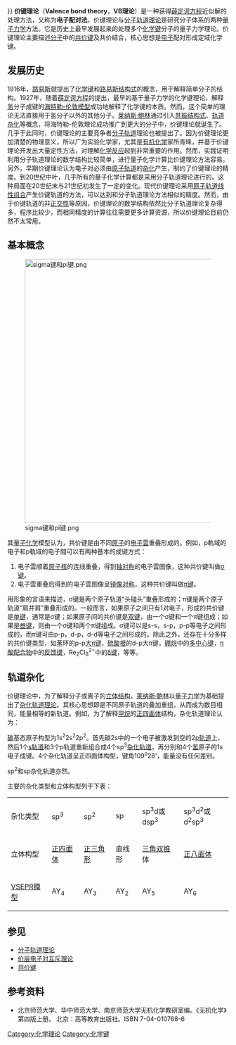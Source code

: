 {{多個問題|
{{refimprove|time=2019-9-27PST12:00}}
{{Expand |time=2011-09-21T14:59:38+00:00 }}
{{ expert }}
}}
{{noteTA
|1=zh-hans:轨道; zh-hant:軌域;
|2=zh-hans:杂化; zh-hant:混成;
|3=zh-hans:能级; zh-hant:能階;
|G1=Chemistry
}}
'''价键理论'''（'''Valence bond theory'''，'''VB理论'''）是一种获得[[薛定谔方程|薛定谔方程]]近似解的处理方法，又称为'''电子配对法'''。价键理论与[[分子轨道理论|分子轨道理论]]是研究分子体系的两种[[量子力学|量子力学]]方法。它是历史上最早发展起来的处理多个[[化学键|化学键]]分子的量子力学理论。价键理论主要描述[[分子|分子]]中的[[共价键|共价键]]及共价结合，核心思想是[[电子|电子]]配对形成定域化学键。

==发展历史==
1916年，[[吉尔伯特·牛顿·路易斯|路易斯]]就提出了[[化学键|化学键]]和[[路易斯结构式|路易斯结构式]]的概念，用于解释简单分子的结构。1927年，随着[[薛定谔方程|薛定谔方程]]的提出，最早的基于量子力学的化学键理论，解释[[氢|氢]]分子成键的[[海特勒-伦敦模型|海特勒-伦敦模型]]成功地解释了化学键的本质。然而，这个简单的理论无法直接用于氢分子以外的其他分子。[[莱纳斯·鲍林|莱纳斯·鲍林]]通过引入[[共振式|共振结构式]]、[[轨道杂化|轨道杂化]]等概念，将海特勒-伦敦理论成功推广到更大的分子中，价键理论就诞生了。几乎于此同时，价键理论的主要竞争者[[分子轨道|分子轨道]]理论也被提出了。因为价键理论更加清楚的物理意义，所以广为实验化学家，尤其是[[有机化学|有机化学]]家所青睐，并基于价键理论开发出大量定性方法，对理解[[化学反应|化学反应]]起到非常重要的作用。然而，实践证明利用分子轨道理论的数学结构比较简单，进行量子化学计算比价键理论方法容易。另外，早期价键理论认为电子对必须由[[原子轨道|原子轨道]]的[[杂化|杂化]]产生，制约了价键理论的精度。到20世纪中叶，几乎所有的量子化学计算都是采用分子轨道理论进行的。这种局面在20世纪末与21世纪初发生了一定的变化。现代价键理论采用[[原子轨道线性组合|原子轨道线性组合]]产生价键轨道的方法，可以达到和分子轨道理论方法相似的精度。然而，由于价键轨道的非[[正交基|正交性]]等原因，价键理论的数学结构依然比分子轨道理论复杂得多，程序比较少，而相同精度的计算往往需要更多计算资源，所以价键理论目前仍然不太常用。

==基本概念==
[[File:sigma键和pi键.png|600px]]

其[[量子化学|量子化学]]模型认为，共价键是由不同[[原子|原子]]的[[电子雲|电子雲]]重叠形成的。例如，p軌域的电子和p軌域的电子間可以有两种基本的成键方式：
#电子雲顺着[[原子核|原子核]]的连线重叠，得到[[轴对称|轴对称]]的电子雲图像，这种共价键叫做[[σ键|σ键]]。
#电子雲重叠后得到的电子雲图像呈[[镜像对称|镜像对称]]，这种共价键叫做[[π键|π键]]。

用形象的言语来描述，σ键是两个原子轨道“头碰头”重叠形成的；π键是两个原子轨道“肩并肩”重叠形成的。一般而言，如果原子之间只有1对电子，形成的共价键是[[单键|单键]]，通常是σ键；如果原子间的共价键是[[双键|双键]]，由一个σ键和一个π键组成；如果是[[叁键|叁键]]，则由一个σ键和两个π键组成。σ键可以是s-s，s-p，p-p等电子之间形成的，而π键可由p-p，d-p，d-d等电子之间形成的。除此之外，还存在十分多样的共价键类型，如[[苯|苯]]环的p-p[[大π键|大π键]]，[[硫酸根|硫酸根]]的d-p大π键，[[硼烷|硼烷]]中的[[多中心键|多中心键]]，[[π酸配合物|π酸配合物]]中的[[反馈键|反馈键]]，Re<sub>2</sub>Cl<sub>8</sub><sup>2−</sup>中的[[δ键|δ键]]，等等。

==轨道杂化==
{{main|杂化轨道理论}}
价键理论中，为了解释分子或离子的[[分子结构|立体结构]]，[[莱纳斯·鲍林|莱纳斯·鲍林]]以[[量子力学|量子力学]]为基础提出了[[杂化轨道理论|杂化轨道理论]]。其核心思想即是不同原子轨道的叠加重组，从而成为数目相同，能量相等的新轨道。例如，为了解释[[甲烷|甲烷]]的[[正四面体|正四面体]]结构，杂化轨道理论认为：

[[碳|碳]]基态原子构型为1s<sup>2</sup>2s<sup>2</sup>2p<sup>2</sup>。首先碳2s中的一个电子被激发到空的2[[p轨道|p轨道]]上，然后1个[[s轨道|s轨道]]和3个p轨道重新组合成4个sp<sup>3</sup>[[杂化轨道|杂化轨道]]，再分别和4个[[氢|氢]]原子的1s电子成键。4个杂化轨道呈正四面体构型，键角109<sup>o</sup>28'，能量没有任何差别。

sp<sup>2</sup>和sp杂化轨道亦然。

主要的杂化类型和立体构型列于下表：

{| class="wikitable" align="center" style="text-align:center"
|-
| 杂化类型 || sp<sup>3</sup> || sp<sup>2</sup> || sp || sp<sup>3</sup>d或dsp<sup>3</sup> || sp<sup>3</sup>d<sup>2</sup>或d<sup>2</sup>sp<sup>3</sup>
|-
| 立体构型 || [[正四面体|正四面体]] || [[正三角形|正三角形]] || 直线形 || [[三角双锥|三角双锥]]体 || [[正八面体|正八面体]]
|-
| [[价层电子对互斥理论|VSEPR模型]] || AY<sub>4</sub> || AY<sub>3</sub> || AY<sub>2</sub> || AY<sub>5</sub> || AY<sub>6</sub>
|}

== 参见 ==
{{portal|化學|Nuvola apps edu science.svg}}
*[[分子轨道理论|分子轨道理论]]
*[[价层电子对互斥理论|价层电子对互斥理论]]
*[[共价键|共价键]]

== 参考资料 ==
{{refbegin}}
*北京师范大学、华中师范大学、南京师范大学无机化学教研室编。《无机化学》第四版上册。 北京：高等教育出版社。ISBN 7-04-010768-6
{{refend}}

{{Chemical bonding theory|state=autocollapse}}

[[Category:化学理论|Category:化学理论]]
[[Category:化学键|Category:化学键]]